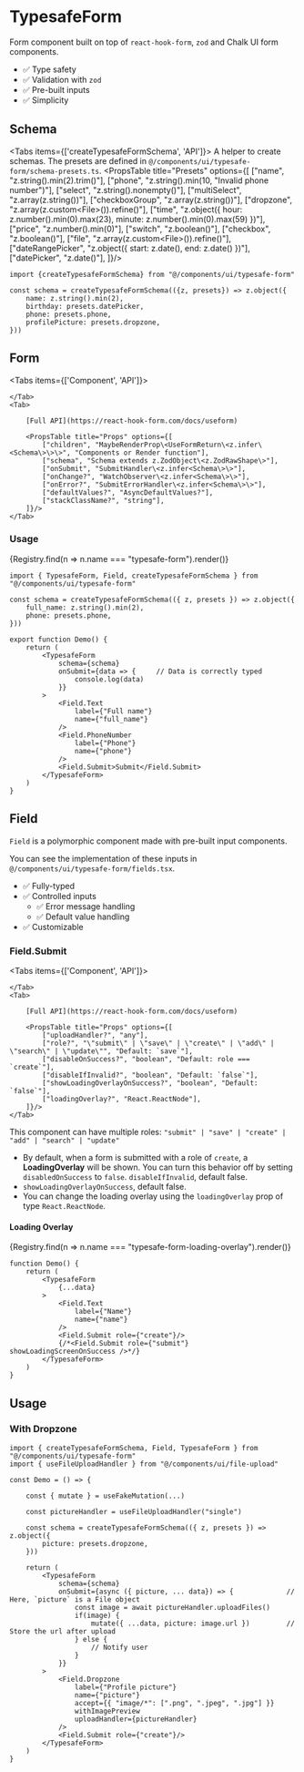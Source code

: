 
# TypesafeForm

Form component built on top of `react-hook-form`, `zod` and Chalk UI form components.

- ✅ Type safety
- ✅ Validation with `zod`
- ✅ Pre-built inputs
- ✅ Simplicity

## Schema

<Tabs items={['createTypesafeFormSchema', 'API']}>
    <Tab>
        A helper to create schemas.
        The presets are defined in `@/components/ui/typesafe-form/schema-presets.ts`.
    </Tab>
    <Tab><PropsTable title="Presets" options={[
        ["name", "z.string().min(2).trim()"],
        ["phone", "z.string().min(10, \"Invalid phone number\")"],
        ["select", "z.string().nonempty()"],
        ["multiSelect", "z.array(z.string())"],
        ["checkboxGroup", "z.array(z.string())"],
        ["dropzone", "z.array(z.custom\<File\>()).refine()"],
        ["time", "z.object({ hour: z.number().min(0).max(23), minute: z.number().min(0).max(59) })"],
        ["price", "z.number().min(0)"],
        ["switch", "z.boolean()"],
        ["checkbox", "z.boolean()"],
        ["file", "z.array(z.custom\<File\>()).refine()"],
        ["dateRangePicker", "z.object({ start: z.date(), end: z.date() })"],
        ["datePicker", "z.date()"],
    ]}/>
    </Tab>
</Tabs>

```tsx showLineNumbers
import {createTypesafeFormSchema} from "@/components/ui/typesafe-form"

const schema = createTypesafeFormSchema(({z, presets}) => z.object({
    name: z.string().min(2),
    birthday: presets.datePicker,
    phone: presets.phone,
    profilePicture: presets.dropzone,
}))
```

## Form

<Tabs items={['Component', 'API']}>
    <Tab>

    </Tab>
    <Tab>

        [Full API](https://react-hook-form.com/docs/useform)

        <PropsTable title="Props" options={[
            ["children", "MaybeRenderProp\<UseFormReturn\<z.infer\<Schema\>\>\>", "Components or Render function"],
            ["schema", "Schema extends z.ZodObject\<z.ZodRawShape\>"],
            ["onSubmit", "SubmitHandler\<z.infer<Schema\>\>"],
            ["onChange?", "WatchObserver\<z.infer<Schema\>\>"],
            ["onError?", "SubmitErrorHandler\<z.infer<Schema\>\>"],
            ["defaultValues?", "AsyncDefaultValues?"],
            ["stackClassName?", "string"],
        ]}/>
    </Tab>
</Tabs>

### Usage

<Preview>
    {Registry.find(n => n.name === "typesafe-form").render()}
</Preview>

```tsx showLineNumbers /full_name/ /phone/
import { TypesafeForm, Field, createTypesafeFormSchema } from "@/components/ui/typesafe-form"

const schema = createTypesafeFormSchema(({ z, presets }) => z.object({
    full_name: z.string().min(2),
    phone: presets.phone,
}))

export function Demo() {
    return (
        <TypesafeForm
            schema={schema}
            onSubmit={data => {     // Data is correctly typed
                console.log(data)
            }}
        >
            <Field.Text
                label={"Full name"}
                name={"full_name"}
            />
            <Field.PhoneNumber
                label={"Phone"}
                name={"phone"}
            />
            <Field.Submit>Submit</Field.Submit>
        </TypesafeForm>
    )
}
```

## Field

`Field` is a polymorphic component made with pre-built input components.

You can see the implementation of these inputs in `@/components/ui/typesafe-form/fields.tsx`.

- ✅ Fully-typed
- ✅ Controlled inputs
  - ✅ Error message handling
  - ✅ Default value handling
- ✅ Customizable


### Field.Submit

<Tabs items={['Component', 'API']}>
    <Tab>

    </Tab>
    <Tab>

        [Full API](https://react-hook-form.com/docs/useform)

        <PropsTable title="Props" options={[
            ["uploadHandler?", "any"],
            ["role?", "\"submit\" | \"save\" | \"create\" | \"add\" | \"search\" | \"update\"", "Default: `save`"],
            ["disableOnSuccess?", "boolean", "Default: role === `create`"],
            ["disableIfInvalid?", "boolean", "Default: `false`"],
            ["showLoadingOverlayOnSuccess?", "boolean", "Default: `false`"],
            ["loadingOverlay?", "React.ReactNode"],
        ]}/>
    </Tab>
</Tabs>

This component can have multiple roles: `"submit" | "save" | "create" | "add" | "search" | "update"`
- By default, when a form is submitted with a role of `create`, a **LoadingOverlay** will be shown. You can turn this behavior off by setting `disabledOnSuccess` to `false`.
`disableIfInvalid`, default false.
- `showLoadingOverlayOnSuccess`, default false.
- You can change the loading overlay using the `loadingOverlay` prop of type `React.ReactNode`.

#### Loading Overlay

<Preview>
    {Registry.find(n => n.name === "typesafe-form-loading-overlay").render()}
</Preview>

```tsx showLineNumber /create/ /showLoadingScreenOnSuccess/
function Demo() {
    return (
        <TypesafeForm
            {...data}
        >
            <Field.Text
                label={"Name"}
                name={"name"}
            />
            <Field.Submit role={"create"}/>
            {/*<Field.Submit role={"submit"} showLoadingScreenOnSuccess />*/}
        </TypesafeForm>
    )
}
```

## Usage

### With Dropzone

```tsx showLineNumbers {8,18,31} /picture:/ /picture,/ /"picture"/
import { createTypesafeFormSchema, Field, TypesafeForm } from "@/components/ui/typesafe-form"
import { useFileUploadHandler } from "@/components/ui/file-upload"

const Demo = () => {

    const { mutate } = useFakeMutation(...)

    const pictureHandler = useFileUploadHandler("single")

    const schema = createTypesafeFormSchema(({ z, presets }) => z.object({
        picture: presets.dropzone,
    }))

    return (
        <TypesafeForm
            schema={schema}
            onSubmit={async ({ picture, ... data}) => {             // Here, `picture` is a File object
                const image = await pictureHandler.uploadFiles()
                if(image) {
                    mutate({ ...data, picture: image.url })         // Store the url after upload
                } else {
                    // Notify user
                }
            }}
        >
            <Field.Dropzone
                label={"Profile picture"}
                name={"picture"}
                accept={{ "image/*": [".png", ".jpeg", ".jpg"] }}
                withImagePreview
                uploadHandler={pictureHandler}
            />
            <Field.Submit role={"create"}/>
        </TypesafeForm>
    )
}
```
